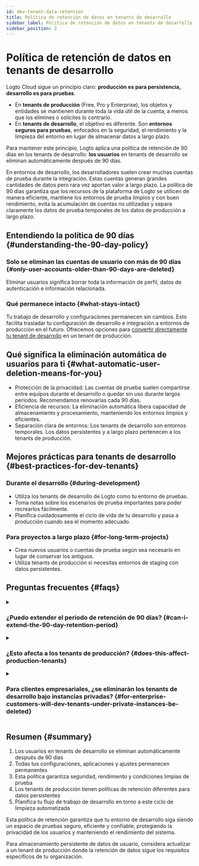 ```yaml
---
id: dev-tenant-data-retention
title: Política de retención de datos en tenants de desarrollo
sidebar_label: Política de retención de datos en tenants de desarrollo
sidebar_position: 2
---
```


# Política de retención de datos en tenants de desarrollo

Logto Cloud sigue un principio claro: **producción es para persistencia, desarrollo es para pruebas**.

- En **tenants de producción** (Free, Pro y Enterprise), los objetos y entidades se mantienen durante toda la vida útil de la cuenta, a menos que los elimines o solicites lo contrario.
- En **tenants de desarrollo**, el objetivo es diferente. Son **entornos seguros para pruebas**, enfocados en la seguridad, el rendimiento y la limpieza del entorno en lugar de almacenar datos a largo plazo.

Para mantener este principio, Logto aplica una política de retención de 90 días en los tenants de desarrollo: **los usuarios** en tenants de desarrollo se eliminan automáticamente después de 90 días.

En entornos de desarrollo, los desarrolladores suelen crear muchas cuentas de prueba durante la integración. Estas cuentas generan grandes cantidades de datos pero rara vez aportan valor a largo plazo. La política de 90 días garantiza que los recursos de la plataforma de Logto se utilicen de manera eficiente, mantiene los entornos de prueba limpios y con buen rendimiento, evita la acumulación de cuentas no utilizadas y separa claramente los datos de prueba temporales de los datos de producción a largo plazo.

## Entendiendo la política de 90 días \{#understanding-the-90-day-policy}

### Solo se eliminan las cuentas de usuario con más de 90 días \{#only-user-accounts-older-than-90-days-are-deleted}

Eliminar usuarios significa borrar toda la información de perfil, datos de autenticación e información relacionada.

### Qué permanece intacto \{#what-stays-intact}

Tu trabajo de desarrollo y configuraciones permanecen sin cambios. Esto facilita trasladar tu configuración de desarrollo e integración a entornos de producción en el futuro. Ofrecemos opciones para [convertir directamente tu tenant de desarrollo](./tenant-settings#tenant-types-dev-vs-prod) en un tenant de producción.

## Qué significa la eliminación automática de usuarios para ti \{#what-automatic-user-deletion-means-for-you}

- Protección de la privacidad: Las cuentas de prueba suelen compartirse entre equipos durante el desarrollo o quedar sin uso durante largos periodos. Recomendamos renovarlas cada 90 días.
- Eficiencia de recursos: La eliminación automática libera capacidad de almacenamiento y procesamiento, manteniendo los entornos limpios y eficientes.
- Separación clara de entornos: Los tenants de desarrollo son entornos temporales. Los datos persistentes y a largo plazo pertenecen a los tenants de producción.

## Mejores prácticas para tenants de desarrollo \{#best-practices-for-dev-tenants}

### Durante el desarrollo \{#during-development}

- Utiliza los tenants de desarrollo de Logto como tu entorno de pruebas.
- Toma notas sobre los escenarios de prueba importantes para poder recrearlos fácilmente.
- Planifica cuidadosamente el ciclo de vida de tu desarrollo y pasa a producción cuando sea el momento adecuado.

### Para proyectos a largo plazo \{#for-long-term-projects}

- Crea nuevos usuarios o cuentas de prueba según sea necesario en lugar de conservar los antiguos.
- Utiliza tenants de producción si necesitas entornos de staging con datos persistentes.

## Preguntas frecuentes \{#faqs}

<details>
<summary>

### ¿Puedo extender el periodo de retención de 90 días? \{#can-i-extend-the-90-day-retention-period}

</summary>

No. La política de 90 días es fija para todos los tenants de desarrollo para mantener la coherencia y la seguridad. Si tienes requisitos especiales, por favor contáctanos para recibir orientación.

</details>

<details>
<summary>

### ¿Esto afecta a los tenants de producción? \{#does-this-affect-production-tenants}

</summary>

No. Todos los datos en los tenants de producción, incluidos los usuarios y configuraciones para los planes Free, Pro y Enterprise, no se ven afectados.

</details>

<details>
<summary>

### Para clientes empresariales, ¿se eliminarán los tenants de desarrollo bajo instancias privadas? \{#for-enterprise-customers-will-dev-tenants-under-private-instances-be-deleted}

</summary>

No. Los tenants de desarrollo en instancias privadas están excluidos de la política de eliminación de 90 días.

</details>

## Resumen \{#summary}

1. Los usuarios en tenants de desarrollo se eliminan automáticamente después de 90 días
2. Todas tus configuraciones, aplicaciones y ajustes permanecen permanentes
3. Esta política garantiza seguridad, rendimiento y condiciones limpias de prueba
4. Los tenants de producción tienen políticas de retención diferentes para datos persistentes
5. Planifica tu flujo de trabajo de desarrollo en torno a este ciclo de limpieza automatizada

Esta política de retención garantiza que tu entorno de desarrollo siga siendo un espacio de pruebas seguro, eficiente y confiable, protegiendo la privacidad de los usuarios y manteniendo el rendimiento del sistema.

Para almacenamiento persistente de datos de usuario, considera actualizar a un tenant de producción donde la retención de datos sigue los requisitos específicos de tu organización.
